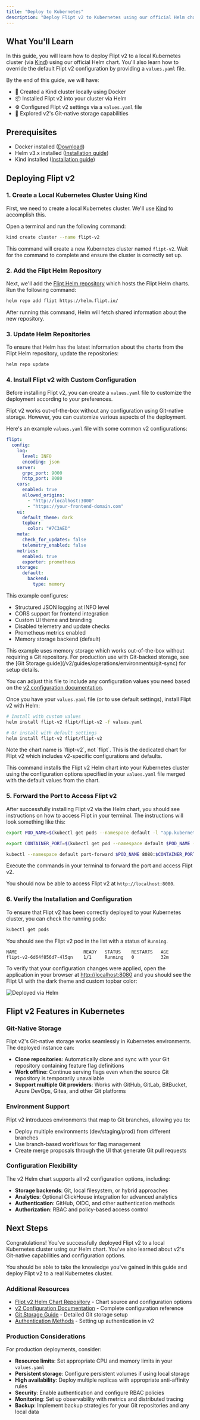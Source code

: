 ```yaml
---
title: "Deploy to Kubernetes"
description: "Deploy Flipt v2 to Kubernetes using our official Helm chart"
---
```


## What You'll Learn

In this guide, you will learn how to deploy Flipt v2 to a local Kubernetes cluster (via [Kind](https://kind.sigs.k8s.io/)) using our official Helm chart. You'll also learn how to override the default Flipt v2 configuration by providing a `values.yaml` file.

By the end of this guide, we will have:

- 🚢 Created a Kind cluster locally using Docker
- 📦 Installed Flipt v2 into your cluster via Helm
- ⚙️ Configured Flipt v2 settings via a `values.yaml` file
- 🔄 Explored v2's Git-native storage capabilities

## Prerequisites

- Docker installed ([Download](https://www.docker.com/products/docker-desktop))
- Helm v3.x installed ([Installation guide](https://helm.sh/docs/intro/install/))
- Kind installed ([Installation guide](https://kind.sigs.k8s.io/docs/user/quick-start/))

## Deploying Flipt v2

### 1. Create a Local Kubernetes Cluster Using Kind

First, we need to create a local Kubernetes cluster. We'll use [Kind](https://kind.sigs.k8s.io/) to accomplish this.

Open a terminal and run the following command:

```bash
kind create cluster --name flipt-v2
```

This command will create a new Kubernetes cluster named `flipt-v2`. Wait for the command to complete and ensure the cluster is correctly set up.

### 2. Add the Flipt Helm Repository

Next, we'll add the [Flipt Helm repository](https://helm.flipt.io/) which hosts the Flipt Helm charts. Run the following command:

```bash
helm repo add flipt https://helm.flipt.io/
```

After running this command, Helm will fetch shared information about the new repository.

### 3. Update Helm Repositories

To ensure that Helm has the latest information about the charts from the Flipt Helm repository, update the repositories:

```bash
helm repo update
```

### 4. Install Flipt v2 with Custom Configuration

Before installing Flipt v2, you can create a `values.yaml` file to customize the deployment according to your preferences.

<Note>
  Flipt v2 works out-of-the-box without any configuration using Git-native
  storage. However, you can customize various aspects of the deployment.
</Note>

Here's an example `values.yaml` file with some common v2 configurations:

```yaml
flipt:
  config:
    log:
      level: INFO
      encoding: json
    server:
      grpc_port: 9000
      http_port: 8080
    cors:
      enabled: true
      allowed_origins:
        - "http://localhost:3000"
        - "https://your-frontend-domain.com"
    ui:
      default_theme: dark
      topbar:
        color: "#7C3AED"
    meta:
      check_for_updates: false
      telemetry_enabled: false
    metrics:
      enabled: true
      exporter: prometheus
    storage:
      default:
        backend:
          type: memory
```

This example configures:

- Structured JSON logging at INFO level
- CORS support for frontend integration
- Custom UI theme and branding
- Disabled telemetry and update checks
- Prometheus metrics enabled
- Memory storage backend (default)

<Note>
  This example uses memory storage which works out-of-the-box without requiring
  a Git repository. For production use with Git-backed storage, see the [Git
  Storage guide](/v2/guides/operations/environments/git-sync) for setup details.
</Note>

You can adjust this file to include any configuration values you need based on the [v2 configuration documentation](/v2/configuration/overview).

Once you have your `values.yaml` file (or to use default settings), install Flipt v2 with Helm:

```bash
# Install with custom values
helm install flipt-v2 flipt/flipt-v2 -f values.yaml

# Or install with default settings
helm install flipt-v2 flipt/flipt-v2
```

<Note>
  Note the chart name is `flipt-v2`, not `flipt`. This is the dedicated chart
  for Flipt v2 which includes v2-specific configurations and defaults.

</Note>

This command installs the Flipt v2 Helm chart into your Kubernetes cluster using the configuration options specified in your `values.yaml` file merged with the default values from the chart.

### 5. Forward the Port to Access Flipt v2

After successfully installing Flipt v2 via the Helm chart, you should see instructions on how to access Flipt in your terminal. The instructions will look something like this:

```bash
export POD_NAME=$(kubectl get pods --namespace default -l "app.kubernetes.io/name=flipt-v2,app.kubernetes.io/instance=flipt-v2" -o jsonpath="{.items[0].metadata.name}")

export CONTAINER_PORT=$(kubectl get pod --namespace default $POD_NAME -o jsonpath="{.spec.containers[0].ports[0].containerPort}")

kubectl --namespace default port-forward $POD_NAME 8080:$CONTAINER_PORT
```

Execute the commands in your terminal to forward the port and access Flipt v2.

You should now be able to access Flipt v2 at `http://localhost:8080`.

### 6. Verify the Installation and Configuration

To ensure that Flipt v2 has been correctly deployed to your Kubernetes cluster, you can check the running pods:

```bash
kubectl get pods
```

You should see the Flipt v2 pod in the list with a status of `Running`.

```console
NAME                         READY   STATUS    RESTARTS   AGE
flipt-v2-6d64f856d7-4l5qn    1/1     Running   0          32m
```

To verify that your configuration changes were applied, open the application in your browser at [http://localhost:8080](http://localhost:8080) and you should see the Flipt UI with the dark theme and custom topbar color:

![Deployed via Helm](/v2/images/guides/operations/deployment/helm_deployed.png)

## Flipt v2 Features in Kubernetes

### Git-Native Storage

Flipt v2's Git-native storage works seamlessly in Kubernetes environments. The deployed instance can:

- **Clone repositories**: Automatically clone and sync with your Git repository containing feature flag definitions
- **Work offline**: Continue serving flags even when the source Git repository is temporarily unavailable
- **Support multiple Git providers**: Works with GitHub, GitLab, BitBucket, Azure DevOps, Gitea, and other Git platforms

### Environment Support

Flipt v2 introduces environments that map to Git branches, allowing you to:

- Deploy multiple environments (dev/staging/prod) from different branches
- Use branch-based workflows for flag management
- Create merge proposals through the UI that generate Git pull requests

### Configuration Flexibility

The v2 Helm chart supports all v2 configuration options, including:

- **Storage backends**: Git, local filesystem, or hybrid approaches
- **Analytics**: Optional ClickHouse integration for advanced analytics
- **Authentication**: GitHub, OIDC, and other authentication methods
- **Authorization**: RBAC and policy-based access control

## Next Steps

Congratulations! You've successfully deployed Flipt v2 to a local Kubernetes cluster using our Helm chart. You've also learned about v2's Git-native capabilities and configuration options.

You should be able to take the knowledge you've gained in this guide and deploy Flipt v2 to a real Kubernetes cluster.

### Additional Resources

- [Flipt v2 Helm Chart Repository](https://github.com/flipt-io/helm-charts/tree/main/charts/flipt-v2) - Chart source and configuration options
- [v2 Configuration Documentation](/v2/configuration/overview) - Complete configuration reference
- [Git Storage Guide](/v2/guides/operations/environments/git-sync) - Detailed Git storage setup
- [Authentication Methods](/v2/configuration/authentication) - Setting up authentication in v2

### Production Considerations

For production deployments, consider:

- **Resource limits**: Set appropriate CPU and memory limits in your `values.yaml`
- **Persistent storage**: Configure persistent volumes if using local storage
- **High availability**: Deploy multiple replicas with appropriate anti-affinity rules
- **Security**: Enable authentication and configure RBAC policies
- **Monitoring**: Set up observability with metrics and distributed tracing
- **Backup**: Implement backup strategies for your Git repositories and any local data
